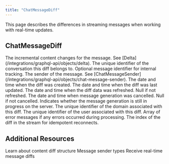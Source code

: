 ```yaml
---
title: "ChatMessageDiff"
---
```


This page describes the differences in streaming messages when working with real-time updates.

## ChatMessageDiff

<ParamField path="bodyDiff" type="Delta!" required>
  The incremental content changes for the message. See [Delta](/integrations/graphql-api/objects/delta).
</ParamField>

<ParamField path="conversationId" type="String!" required>
  The unique identifier of the conversation this diff belongs to.
</ParamField>

<ParamField path="messageId" type="String">
  Optional message identifier for internal tracking.
</ParamField>

<ParamField path="sender" type="ChatMessageSender!" required>
  The sender of the message. See [ChatMessageSender](/integrations/graphql-api/objects/chat-message-sender).
</ParamField>

<ParamField path="createdAt" type="DateTime!" required>
  The date and time when the diff was created.
</ParamField>

<ParamField path="updatedAt" type="DateTime!" required>
  The date and time when the diff was last updated.
</ParamField>

<ParamField path="dataRefreshedAt" type="DateTime">
  The date and time when the diff data was refreshed. Null if not refreshed.
</ParamField>

<ParamField path="cancelledAt" type="DateTime">
  The date and time when message generation was cancelled. Null if not cancelled.
</ParamField>

<ParamField path="inProgress" type="Boolean!" required>
  Indicates whether the message generation is still in progress on the server.
</ParamField>

<ParamField path="domainId" type="String">
  The unique identifier of the domain associated with this diff.
</ParamField>

<ParamField path="userId" type="String">
  The unique identifier of the user associated with this diff.
</ParamField>

<ParamField path="errorStrings" type="[String!]">
  Array of error messages if any errors occurred during processing.
</ParamField>

<ParamField path="diffIndex" type="Int!" required>
  The index of the diff in the stream for idempotent reconnects.
</ParamField>

## Additional Resources

<CardGroup cols={2}>
  <Card title="Delta Schema" icon="layers" href="/integrations/graphql-api/objects/delta">
    Learn about content diff structure
  </Card>
  <Card title="ChatMessageSender Enum" icon="user" href="/integrations/graphql-api/objects/chat-message-sender">
    Message sender types
  </Card>
  <Card title="Subscribe Conversation" icon="wifi" href="/integrations/graphql-api/subscriptions/subscribe-conversation">
    Receive real-time message diffs
  </Card>
</CardGroup>
